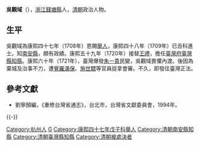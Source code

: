 '''吳觀域'''（{{bd|？||1722年|2月3日|catIdx=Wu吳}}），[[浙江|浙江]][[錢塘縣|錢塘縣]]人，[[清朝|清朝]]政治人物。

== 生平 ==
吳觀域為康熙四十七年（1708年）恩賜[[舉人|舉人]]，康熙四十八年（1709年）已丑科進士。知[[南安縣|南安縣]]，頗有政績。康熙五十九年（1720年）接替[[王禮|王禮]]，擔任[[臺灣府|臺灣府]][[臺灣縣|臺灣縣]][[知縣|知縣]]。康熙六十年（1721年），臺灣爆發[[朱一貴|朱一貴]]民變，吳觀域畏懼內渡。後因為棄城及治事不力，遭[[覺羅滿保|覺羅滿保]]、[[施世驃|施世驃]]等官員捉拿會審。不久，即發往臺灣正法。

==參考文獻==
*劉寧顏編，《重修台灣省通志》，台北市，台灣省文獻委員會，1994年。

{{-}}
{{start box}}
{{s-off}}
{{Succession box|[[王禮_(清朝)|王禮]]|[[孫魯|孫魯]]|[[臺灣府|臺灣府]][[臺灣縣_(1684年-1887年)|臺灣縣]][[知縣|知縣]]|<small>康熙五十九年（1720年）任</small>}}
{{end box}}

{{康熙四十八年己丑科殿試金榜}}

{{Authority control}}

{{DEFAULTSORT:Wu吳}}
[[Category:杭州人|Category:杭州人]]
[[Category:吳姓|G]]
[[Category:康熙四十七年戊子科舉人|Category:康熙四十七年戊子科舉人]]
[[Category:清朝南安縣知縣|Category:清朝南安縣知縣]]
[[Category:清朝臺灣縣知縣|Category:清朝臺灣縣知縣]]
[[Category:清朝被處決者|Category:清朝被處決者]]
